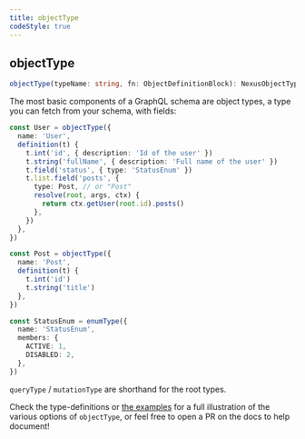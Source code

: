 ```yaml
---
title: objectType
codeStyle: true
---
```


## objectType

```ts
objectType(typeName: string, fn: ObjectDefinitionBlock): NexusObjectType
```

The most basic components of a GraphQL schema are object types, a type you can fetch from your schema, with fields:

```ts
const User = objectType({
  name: 'User',
  definition(t) {
    t.int('id', { description: 'Id of the user' })
    t.string('fullName', { description: 'Full name of the user' })
    t.field('status', { type: 'StatusEnum' })
    t.list.field('posts', {
      type: Post, // or "Post"
      resolve(root, args, ctx) {
        return ctx.getUser(root.id).posts()
      },
    })
  },
})

const Post = objectType({
  name: 'Post',
  definition(t) {
    t.int('id')
    t.string('title')
  },
})

const StatusEnum = enumType({
  name: 'StatusEnum',
  members: {
    ACTIVE: 1,
    DISABLED: 2,
  },
})
```

`queryType` / `mutationType` are shorthand for the root types.

Check the type-definitions or [the examples](https://github.com/graphql-nexus/nexus/tree/main/examples) for a full illustration of the various options of `objectType`, or feel free to open a PR on the docs to help document!
